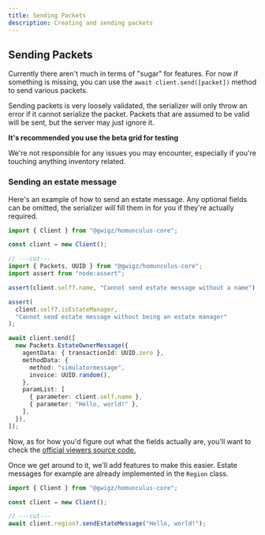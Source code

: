 ```yaml
---
title: Sending Packets
description: Creating and sending packets
---
```


## Sending Packets

Currently there aren't much in terms of "sugar" for features. For now if something is missing, you can use the `await client.send([packet])` method to send various packets.

Sending packets is very loosely validated, the serializer will only throw an error if it cannot serialize the packet. Packets that are assumed to be valid will be sent, but the server may just ignore it.

<Callout type="warn">

**It's recommended you use the beta grid for testing**

We're not responsible for any issues you may encounter, especially if you're touching anything inventory related.

</Callout>

### Sending an estate message

Here's an example of how to send an estate message. Any optional fields can be omitted, the serializer will fill them in for you if they're actually required.

```ts twoslash
import { Client } from "@gwigz/homunculus-core";

const client = new Client();

// ---cut---
import { Packets, UUID } from "@gwigz/homunculus-core";
import assert from "node:assert";

assert(client.self?.name, "Cannot send estate message without a name");

assert(
  client.self?.isEstateManager,
  "Cannot send estate message without being an estate manager"
);

await client.send([
  new Packets.EstateOwnerMessage({
    agentData: { transactionId: UUID.zero },
    methodData: {
      method: "simulatormessage",
      invoice: UUID.random(),
    },
    paramList: [
      { parameter: client.self.name },
      { parameter: "Hello, world!" },
    ],
  }),
]);
```

Now, as for how you'd figure out what the fields actually are, you'll want to check the [official viewers source code.](https://github.com/secondlife/viewer)

Once we get around to it, we'll add features to make this easier. Estate messages for example are already implemented in the `Region` class.

```ts twoslash
import { Client } from "@gwigz/homunculus-core";

const client = new Client();

// ---cut---
await client.region?.sendEstateMessage("Hello, world!");
```
